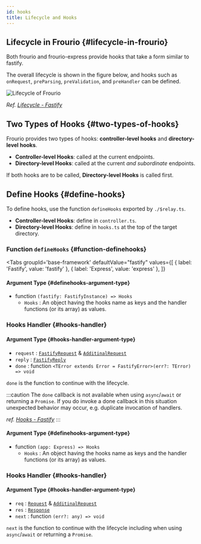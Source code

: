 ```yaml
---
id: hooks
title: Lifecycle and Hooks
---
```



## Lifecycle in Frourio {#lifecycle-in-frourio}

Both frourio and frourio-express provide hooks that take a form similar to fastify.

The overall lifecycle is shown in the figure below, and hooks such as `onRequest`, `preParsing`, `preValidation`, and `preHandler` can be defined.

<div style={{ textAlign: 'center' }}>
  <img src="/img/lifecycle.svg" alt='Lifecycle of Frourio' style={{ maxWidth: '300px' }} />

_Ref. [Lifecycle - Fastify](https://www.fastify.io/docs/latest/Reference/Lifecycle/)_

</div>

## Two Types of Hooks {#two-types-of-hooks}

Frourio provides two types of hooks: **controller-level hooks** and **directory-level hooks**.

- **Controller-level Hooks**: called at the current endpoints.
- **Directory-level Hooks**: called at the current _and subordinate_ endpoints.

If both hooks are to be called, **Directory-level Hooks** is called first.

## Define Hooks {#define-hooks}

To define hooks, use the function `defineHooks` exported by `./$relay.ts`.

- **Controller-level Hooks**: define in `controller.ts`.
- **Directory-level Hooks**: define in `hooks.ts` at the top of the target directory.

### Function `defineHooks` {#function-definehooks}

<Tabs
  groupId='base-framework'
  defaultValue="fastify"
  values={[
    { label: 'Fastify', value: 'fastify' },
    { label: 'Express', value: 'express' },
  ]}
>
<TabItem value="fastify">

#### Argument Type {#definehooks-argument-type}

- function `(fastify: FastifyInstance) => Hooks`
  - `Hooks` : An object having the hooks name as keys and the handler functions (or its array) as values.

### Hooks Handler {#hooks-handler}

#### Argument Type {#hooks-handler-argument-type}

- `request` : [`FastifyRequest`](https://www.fastify.io/docs/latest/Reference/TypeScript/#request) & [`AdditinalRequest`](/docs/reference/additionalRequest)
- `reply` : [`FastifyReply`](https://www.fastify.io/docs/latest/Reference/TypeScript/#reply)
- `done` : function `<TError extends Error = FastifyError>(err?: TError) => void`

`done` is the function to continue with the lifecycle.

:::caution
The `done` callback is not available when using `async`/`await` or returning a `Promise`. If you do invoke a done callback in this situation unexpected behavior may occur, e.g. duplicate invocation of handlers.

_ref. [Hooks - Fastify](https://www.fastify.io/docs/latest/Reference/Hooks/)_
:::

</TabItem>
<TabItem value="express">

#### Argument Type {#definehooks-argument-type}

- function `(app: Express) => Hooks`
  - `Hooks` : An object having the hooks name as keys and the handler functions (or its array) as values.

### Hooks Handler {#hooks-handler}

#### Argument Type {#hooks-handler-argument-type}

- `req` : [`Request`](https://expressjs.com/ja/api.html#req) & [`AdditinalRequest`](/docs/reference/additionalRequest)
- `res` : [`Response`](http://expressjs.com/ja/api.html#res)
- `next` : function `(err?: any) => void`

`next` is the function to continue with the lifecycle including when using `async`/`await` or returning a `Promise`.

</TabItem>
</Tabs>
